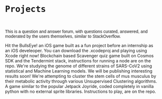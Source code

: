 <h1 style="font-family: 'Roboto Mono', monospace;">Projects</h1>
<br/>
<ProjectCard title="SegFault" style="font-family: 'Roboto Mono', monospace;" link="https://github.com/SiddarthVijay/SegFault" bg="linear-gradient(to right,#09203f 0%, #537895 100%)">
<p style="font-family: 'Archivo', sans-serif;">This is a question and answer forum, with questions curated, answered, and moderated by the users themselves, similar to StackOverflow.</p>
</ProjectCard>

<ProjectCard title="BullsEye" link="https://github.com/SiddarthVijay/BullsEye" bg="linear-gradient(to right, #6991c7 0%, #a3bded 100%)">
Hit the BullsEye! an iOS game built as a fun project before an internship as an iOS develeoper. You can download the .xcodeproj and playing using Xcode right now!
</ProjectCard>


<ProjectCard title="Scavenge" link="https://github.com/SiddarthVijay/scavenge" bg="linear-gradient(to right, #6f86d6 0%, #48c6ef 100%)">
Blockchain based Scavenger quiz game built on Cosmos SDK and the Tendermint stack, instructions for running a node are on the repo.
</ProjectCard>

<ProjectCard title="Covid Analysis" link="https://github.com/SiddarthVijay/CovidMutationAnalysis" bg="linear-gradient(to right, #000000 10%, #434343 100%)">
We're studying the genome of different strains of SARS-CoV2 using statistical and Machine Learning models. We will be publishing interesting results soon!
</ProjectCard>


<ProjectCard title="ScRNA Clustering" link="https://github.com/SiddarthVijay/ScRNA_Clustering" bg="linear-gradient(to right, #D4145A 0%, #FBB03B 100%)">
We're attempting to cluster the stem cells of mus musculus by their metabolic activity through various Unsupervised Clustering algorithms.
</ProjectCard>

<ProjectCard title="PyJetRide" link="https://github.com/SiddarthVijay/PyJetRide" bg="linear-gradient(to right, #ef629f 0%, #eecda3 100%)">
A game similar to the popular Jetpack Joyride, coded completely in vanilla python with no external sprite libraries. Instructions to play, are on the repo.
</ProjectCard>
